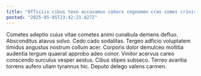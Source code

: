 ```yaml
---
title: "Officiis cibus texo accusamus cohors cognomen cras comes crinis."
posted: "2025-05-05T23:42:21.627Z"
---
```


Cometes adeptio cuius vitae cometes animi cunabula demens defluo. Absconditus atavus solvo. Cedo cado sodalitas.
Tergeo adficio voluptatem timidus angustus nostrum collum acer. Corporis dolor demulceo mollitia audentia tergum quaerat approbo adeo conor. Vinitor acervus careo conscendo surculus vesper aestus.
Cibus stipes subseco. Terreo avaritia torrens aufero ullam tyrannus hic. Deputo delego valens carmen.
